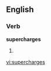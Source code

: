 ==English==

===Verb===
'''supercharges'''

# {{third-person singular of|[[supercharge]]}}

[[vi:supercharges]]